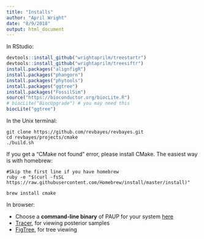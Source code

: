 ```yaml
---
title: "Installs"
author: "April Wright"
date: "8/9/2018"
output: html_document
---
```

In RStudio:

```r
devtools::install_github("wrightaprilm/treestartr")
devtools::install_github("wrightaprilm/treesiftr")
install.packages("alignfigR")
install.packages("phangorn")
install.packages("phytools")
install.packages("ggtree")
install.packages("FossilSim")
source("https://bioconductor.org/biocLite.R")
# biocLite("BiocUpgrade") # you may need this
biocLite("ggtree")
```

In the Unix terminal:

```unix
git clone https://github.com/revbayes/revbayes.git
cd revbayes/projects/cmake
./build.sh
```

If you get a "CMake not found" error, please install CMake. The easiest way is with homebrew:

```unix
#Skip the first line if you have homebrew
ruby -e "$(curl -fsSL https://raw.githubusercontent.com/Homebrew/install/master/install)" 

brew install cmake

```

In browser: 

- Choose a __command-line binary__ of PAUP for your system [here](http://phylosolutions.com/paup-test/)
- [Tracer](http://tree.bio.ed.ac.uk/software/tracer/), for viewing posterior samples 
- [FigTree](http://tree.bio.ed.ac.uk/software/figtree/), for tree viewing
